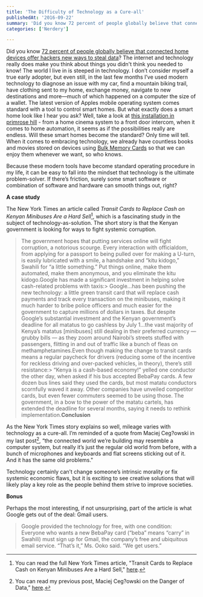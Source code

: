 ```yaml
---
title: 'The Difficulty of Technology as a Cure-all'
publishedAt: '2016-09-22'
summary: 'Did you know 72 percent of people globally believe that connected home devices offer hackers new ways to steal data? The internet and technology really does make you think about things you didn't thin...'
categories: ['Nerdery']

---
```


Did you know [72 percent of people globally believe that connected home devices offer hackers new ways to steal data](https://www.comparitech.com/vpn/cybersecurity-cyber-crime-statistics-facts-trends/)? The internet and technology really does make you think about things you didn't think you needed to know! The world I live in is steeped in technology. I don’t consider myself a true early adopter, but even still, in the last few months I’ve used modern technology to diagnose an issue with my car, find a mountain biking trail, have clothing sent to my home, exchange money, navigate to new destinations and more—much of which happened on a computer the size of a wallet. The latest version of Apples mobile operating system comes standard with a tool to control smart homes. But what exactly does a smart home look like I hear you ask? Well, take a look at [this installation in primrose hill](https://www.customcontrols.co.uk/case-studies/multi-room-av-crestron-installation-primrose-hill/) - from a home cinema system to a front door intercom, when it comes to home automation, it seems as if the possibilities really are endless. Will these smart homes become the standard? Only time will tell. When it comes to embracing technology, we already have countless books and movies stored on devices using [Bulk Memory Cards](https://www.bulkmemorycards.com) so that we can enjoy them whenever we want, so who knows.

Because these modern tools have become standard operating procedure in my life, it can be easy to fall into the mindset that technology is the ultimate problem-solver. If there’s friction, surely some smart software or combination of software and hardware can smooth things out, right?

**A case study**

The New York Times an article called *Transit Cards to Replace Cash on Kenyan Minibuses Are a Hard Sell*[^1], which is a fascinating study in the subject of technology-as-solution. The short story is that the Kenyan government is looking for ways to fight systemic corruption.

> The government hopes that putting services online will fight corruption, a notorious scourge. Every interaction with officialdom, from applying for a passport to being pulled over for making a U-turn, is easily lubricated with a smile, a handshake and “kitu kidogo,” Swahili for “a little something.” Put things online, make them automated, make them anonymous, and you eliminate the kitu kidogo.Google has made a significant investment in helping solve cash-related problems with taxis:> Google...has been pushing the new technology: a little green transit card that will replace cash payments and track every transaction on the minibuses, making it much harder to bribe police officers and much easier for the government to capture millions of dollars in taxes. But despite Google’s substantial investment and the Kenyan government’s deadline for all matatus to go cashless by July 1...the vast majority of Kenya’s matatus [minibuses] still dealing in their preferred currency — grubby bills — as they zoom around Nairobi’s streets stuffed with passengers, flitting in and out of traffic like a bunch of fleas on methamphetamines.Even though making the change to transit cards means a regular paycheck for drivers (reducing some of the incentive for reckless driving and over-packed vehicles, in theory), there’s still resistance:> “Kenya is a cash-based economy!” yelled one conductor the other day, when asked if his bus accepted BebaPay cards. A few dozen bus lines said they used the cards, but most matatu conductors scornfully waved it away. Other companies have unveiled competitor cards, but even fewer commuters seemed to be using those. The government, in a bow to the power of the matatu cartels, has extended the deadline for several months, saying it needs to rethink implementation.**Conclusion**

As the New York Times story explains so well, mileage varies with technology as a cure-all. I’m reminded of a quote from Maciej Ceg?owski in my last post[^2], “the connected world we’re building may resemble a computer system, but really it’s just the regular old world from before, with a bunch of microphones and keyboards and flat screens sticking out of it. And it has the same old problems."

Technology certainly can’t change someone’s intrinsic morality or fix systemic economic flaws, but it is exciting to see creative solutions that will likely play a key role as the people behind them strive to improve societies.

**Bonus**

Perhaps the most interesting, if not unsurprising, part of the article is what Google gets out of the deal: Gmail users.

> Google provided the technology for free, with one condition: Everyone who wants a new BebaPay card (“beba” means “carry” in Swahili) must sign up for Gmail, the company’s free and ubiquitous email service. “That’s it,” Ms. Ooko said. “We get users.”

[^1]: You can read the full New York Times article, "Transit Cards to Replace Cash on Kenyan Minibuses Are a Hard Sell," [here](http://www.nytimes.com/2014/07/16/world/africa/transit-cards-to-replace-cash-on-kenyan-minibuses-a-hard-sell.html).



[^2]: You can read my previous post, Maciej Ceg?owski on the Danger of Data,” [here](https://ericdodds.com/maciej-ceglowski-on-the-danger-of-data/).
